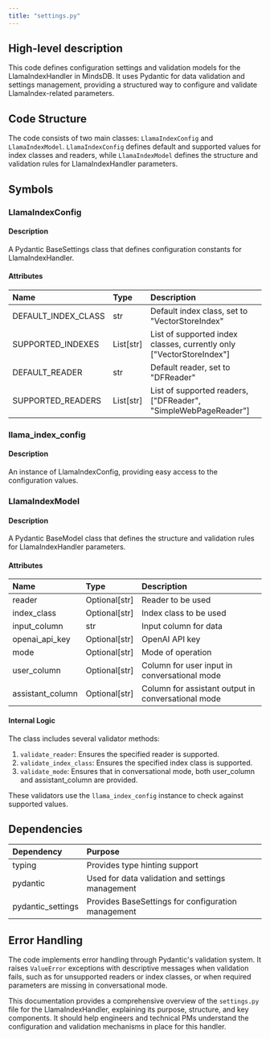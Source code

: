 ```yaml
---
title: "settings.py"
---
```


## High-level description
This code defines configuration settings and validation models for the LlamaIndexHandler in MindsDB. It uses Pydantic for data validation and settings management, providing a structured way to configure and validate LlamaIndex-related parameters.

## Code Structure
The code consists of two main classes: `LlamaIndexConfig` and `LlamaIndexModel`. `LlamaIndexConfig` defines default and supported values for index classes and readers, while `LlamaIndexModel` defines the structure and validation rules for LlamaIndexHandler parameters.

## Symbols

### LlamaIndexConfig
#### Description
A Pydantic BaseSettings class that defines configuration constants for LlamaIndexHandler.

#### Attributes
| Name | Type | Description |
|:-----|:-----|:------------|
| DEFAULT_INDEX_CLASS | str | Default index class, set to "VectorStoreIndex" |
| SUPPORTED_INDEXES | List[str] | List of supported index classes, currently only ["VectorStoreIndex"] |
| DEFAULT_READER | str | Default reader, set to "DFReader" |
| SUPPORTED_READERS | List[str] | List of supported readers, ["DFReader", "SimpleWebPageReader"] |

### llama_index_config
#### Description
An instance of LlamaIndexConfig, providing easy access to the configuration values.

### LlamaIndexModel
#### Description
A Pydantic BaseModel class that defines the structure and validation rules for LlamaIndexHandler parameters.

#### Attributes
| Name | Type | Description |
|:-----|:-----|:------------|
| reader | Optional[str] | Reader to be used |
| index_class | Optional[str] | Index class to be used |
| input_column | str | Input column for data |
| openai_api_key | Optional[str] | OpenAI API key |
| mode | Optional[str] | Mode of operation |
| user_column | Optional[str] | Column for user input in conversational mode |
| assistant_column | Optional[str] | Column for assistant output in conversational mode |

#### Internal Logic
The class includes several validator methods:

1. `validate_reader`: Ensures the specified reader is supported.
2. `validate_index_class`: Ensures the specified index class is supported.
3. `validate_mode`: Ensures that in conversational mode, both user_column and assistant_column are provided.

These validators use the `llama_index_config` instance to check against supported values.

## Dependencies
| Dependency | Purpose |
|:-----------|:--------|
| typing | Provides type hinting support |
| pydantic | Used for data validation and settings management |
| pydantic_settings | Provides BaseSettings for configuration management |

## Error Handling
The code implements error handling through Pydantic's validation system. It raises `ValueError` exceptions with descriptive messages when validation fails, such as for unsupported readers or index classes, or when required parameters are missing in conversational mode.

This documentation provides a comprehensive overview of the `settings.py` file for the LlamaIndexHandler, explaining its purpose, structure, and key components. It should help engineers and technical PMs understand the configuration and validation mechanisms in place for this handler.
